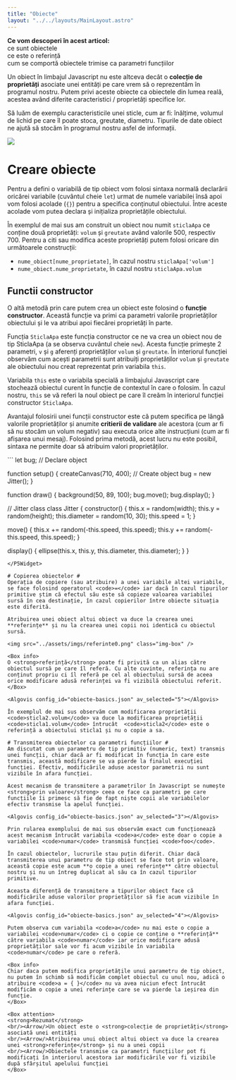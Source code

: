 ```yaml
---
title: "Obiecte"
layout: "../../layouts/MainLayout.astro"
---
```



<Box knowledge>
<strong>Ce vom descoperi în acest articol:</strong>
 <br/><Check/>ce sunt obiectele
 <br/><Check/>ce este o referință
 <br/><Check/>cum se comportă obiectele trimise ca parametri funcțiilor
</Box>

Un obiect în limbajul Javascript nu este altceva decât o **colecție de proprietăți** asociate unei entități pe care vrem să o reprezentăm în programul nostru. Putem privi aceste obiecte ca obiectele din lumea reală, acestea având diferite caracteristici / proprietăți specifice lor. 

Să luăm de exemplu caracteristicile unei sticle, cum ar fi: înălțime, volumul de lichid pe care îl poate stoca, greutate, diametru. Tipurile de date obiect ne ajută să stocăm în programul nostru asfel de informații.

<img src="../assets/imgs/sticla.png" class="img-box" />

# Creare obiecte #
Pentru a defini o variabilă de tip obiect vom folosi sintaxa normală declarării oricărei variabile (cuvântul cheie <code>let</code>) urmat de numele variabilei însă apoi vom folosi acolade (``` {} ```) pentru a specifica conținutul obiectului. Între aceste acolade vom putea declara și inițializa proprietățile obiectului.

<Algovis config_id="obiecte-basics.json" av_selected="0"></Algovis>

În exemplul de mai sus am construit un obiect nou numit <code>sticlaApa</code> ce conține două proprietăți:  <code>volum</code> și <code>greutate</code> având valorile 500, respectiv 700. Pentru a citi sau modifica aceste proprietăți putem folosi oricare din următoarele construcții:
- <code>nume_obiect[nume_proprietate]</code>, în cazul nostru <code>sticlaApa['volum']</code>
- <code>nume_obiect.nume_proprietate</code>, în cazul nostru <code>sticlaApa.volum</code>

## Functii constructor ##
O altă metodă prin care putem crea un obiect este folosind o <strong>funcție constructor</strong>. Această funcție va primi ca parametri valorile proprietăților obiectului și le va atribui apoi fiecărei proprietăți în parte.

<Algovis config_id="obiecte-basics.json" av_selected="1"></Algovis>

Funcția <code>SticlaApa</code> este funcția constructor ce ne va crea un obiect nou de tip SticlaApa (a se observa cuvântul cheie <code>new</code>). Acesta funcție primește 2 parametri, <code>v</code> și <code>g</code> aferenți proprietăților <code>volum</code> și <code>greutate</code>. În interiorul funcției observăm cum acești parametrii sunt atribuiți proprietăților <code>volum</code> și <code>greutate</code> ale obiectului nou creat reprezentat prin variabila <code>this</code>. 

<Box info>
Variabila <code>this</code> este o variabila specială a limbajului Javascript care stochează obiectul curent în funcție de contextul în care o folosim. În cazul nostru,  <code>this</code> se vă referi la noul obiect pe care îl creăm în interiorul funcției constructor <code>SticlaApa</code>. 
</Box>

Avantajul folosirii unei funcții constructor este că putem specifica pe lângă valorile proprietăților și anumite **critierii de validare** ale acestora (cum ar fi să nu stocăm un volum negativ) sau executa orice alte instrucțiuni (cum ar fi afișarea unui mesaj). Folosind prima metodă, acest lucru nu este posibil, sintaxa ne permite doar să atribuim valori proprietăților.

<Algovis config_id="obiecte-basics.json" av_selected="2"></Algovis>

<P5Widget>
```
let bug; // Declare object

function setup() {
  createCanvas(710, 400);
  // Create object
  bug = new Jitter();
}

function draw() {
  background(50, 89, 100);
  bug.move();
  bug.display();
}

// Jitter class
class Jitter {
  constructor() {
    this.x = random(width);
    this.y = random(height);
    this.diameter = random(10, 30);
    this.speed = 1;
  }

  move() {
    this.x += random(-this.speed, this.speed);
    this.y += random(-this.speed, this.speed);
  }

  display() {
    ellipse(this.x, this.y, this.diameter, this.diameter);
  }
}
```
</P5Widget>

# Copierea obiectelor #
Operația de copiere (sau atribuire) a unei variabile altei variabile, se face folosind operatorul <code>=</code> iar dacă în cazul tipurilor primitive știm că efectul său este să copieze valoarea variabilei sursă în cea destinație, în cazul copierilor între obiecte situația este diferită.

Atribuirea unei obiect altui obiect va duce la crearea unei **referințe** și nu la crearea unei copii noi identică cu obiectul sursă.

<img src="../assets/imgs/referinte0.png" class="img-box" />

<Box info>
O <strong>referință</strong> poate fi privită ca un alias către obiectul sursă pe care îl referă. Cu alte cuvinte, referința nu are conținut propriu ci îl referă pe cel al obiectului sursă de aceea orice modificare adusă referinței va fi vizibilă obiectului referit.
</Box>

<Algovis config_id="obiecte-basics.json" av_selected="5"></Algovis>

În exemplul de mai sus observăm cum modificarea proprietății <code>sticla2.volum</code> va duce la modificarea proprietății  <code>sticla1.volum</code> întrucât  <code>sticla2</code> este o referință a obiectului sticla1 și nu o copie a sa.

# Transmiterea obiectelor ca parametri funcțiilor #
Am discutat cum un parametru de tip primitiv (numeric, text) transmis unei funcții, chiar dacă ar fi modificat în funcția în care este transmis, această modificare se va pierde la finalul execuției funcției. Efectiv, modificările aduse acestor parametrii nu sunt vizibile în afara funcției. 

Acest mecanism de transmitere a parametrilor în Javascript se numește <strong>prin valoare</strong> ceea ce face ca parametri pe care funcțiile îi primesc să fie de fapt niște copii ale variabilelor efectiv transmise la apelul funcției.

<Algovis config_id="obiecte-basics.json" av_selected="3"></Algovis>

Prin rularea exemplului de mai sus observăm exact cum funcționează acest mecanism întrucât variabila <code>a</code> este doar o copie a variabilei <code>numar</code> transmisă funcției <code>foo</code>.

În cazul obiectelor, lucrurile stau puțin diferit. Chiar dacă transmiterea unui parametru de tip obiect se face tot prin valoare, această copie este acum **o copie a unei referințe** către obiectul nostru și nu un întreg duplicat al său ca în cazul tipurilor primitive. 

Aceasta diferență de transmitere a tipurilor obiect face că modificările aduse valorilor proprietăților să fie acum vizibile în afara funcției. 

<Algovis config_id="obiecte-basics.json" av_selected="4"></Algovis>

Putem observa cum variabila <code>a</code> nu mai este o copie a variabilei <code>numar</code> ci o copie ce conține o **referință** către variabila <code>numar</code> iar orice modificare adusă proprietăților sale vor fi acum vizibile în variabila <code>numar</code> pe care o referă.

<Box info>
Chiar daca putem modifica proprietățile unui parametru de tip obiect, nu putem în schimb să modificăm complet obiectul cu unul nou, adică o atribuire <code>a = { }</code> nu va avea niciun efect întrucât modificăm o copie a unei referințe care se va pierde la ieșirea din funcție.
</Box>

<Box attention>
<strong>Rezumat</strong>
<br/><Arrow/>Un obiect este o <strong>colecție de proprietăți</strong> asociată unei entități
<br/><Arrow/>Atribuirea unui obiect altui obiect va duce la crearea unei <strong>referințe</strong> și nu a unei copii
<br/><Arrow/>Obiectele transmise ca parametri funcțiilor pot fi modificați în interiorul acestora iar modificările vor fi vizibile după sfârșitul apelului funcției
</Box>